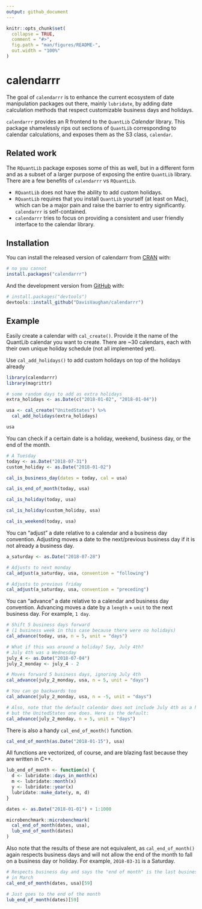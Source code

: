 ```yaml
---
output: github_document
---
```


<!-- README.md is generated from README.Rmd. Please edit that file -->

```r
knitr::opts_chunk$set(
  collapse = TRUE,
  comment = "#>",
  fig.path = "man/figures/README-",
  out.width = "100%"
)
```

# calendarrr

The goal of `calendarrr` is to enhance the current ecosystem of date manipulation packages
out there, mainly `lubridate`, by adding date calculation methods that respect 
customizable business days and holidays.

`calendarrr` provides an R frontend to the `QuantLib` _Calendar_
library. This package shamelessly rips out sections of `QuantLib` corresponding
to calendar calculations, and exposes them as the S3 class, `calendar`.

## Related work

The `RQuantLib` package exposes some of this as well, but in a different form
and as a subset of a larger purpose of exposing the entire `QuantLib` library. 
There are a few benefits of `calendarrr` vs `RQuantLib`. 

- `RQuantLib` does not have the ability to add custom holidays.
- `RQuantLib` requires that you install `QuantLib` yourself (at least on Mac),
which can be a major pain and raise the barrier to entry significantly. `calendarrr`
is self-contained.
- `calendarrr` tries to focus on providing a consistent and user friendly interface to the
calendar library.

## Installation

You can install the released version of calendarrr from [CRAN](https://CRAN.R-project.org) with:

``` r
# no you cannot
install.packages("calendarrr")
```

And the development version from [GitHub](https://github.com/) with:

``` r
# install.packages("devtools")
devtools::install_github("DavisVaughan/calendarrr")
```
## Example

Easily create a calendar with `cal_create()`. Provide it the name of the QuantLib
calendar you want to create. There are ~30 calendars, each with their own 
unique holiday schedule (not all implemented yet).

Use `cal_add_holidays()` to add custom holidays on top of the holidays already
<!-- implemented in your selected calendar. -->

```r
library(calendarrr)
library(magrittr)

# some random days to add as extra holidays
extra_holidays <- as.Date(c("2018-01-02", "2018-01-04"))

usa <- cal_create("UnitedStates") %>%
  cal_add_holidays(extra_holidays)

usa
```

You can check if a certain date is a holiday, weekend, business day, or the
end of the month.

```r
# A Tuesday
today <- as.Date("2018-07-31")
custom_holiday <- as.Date("2018-01-02")

cal_is_business_day(dates = today, cal = usa)

cal_is_end_of_month(today, usa)

cal_is_holiday(today, usa)

cal_is_holiday(custom_holiday, usa)

cal_is_weekend(today, usa)
```

You can "adjust" a date relative to a calendar and a business day convention. 
Adjusting moves a date to the next/previous business day if it is not already
a business day.

```r
a_saturday <- as.Date("2018-07-28")

# Adjusts to next monday
cal_adjust(a_saturday, usa, convention = "following")

# Adjusts to previous friday
cal_adjust(a_saturday, usa, convention = "preceding")
```

You can "advance" a date relative to a calendar and business day convention.
Advancing moves a date by a `length` + `unit` to the next business day. For example, `1 day`.

```r
# Shift 5 business days forward
# (1 business week in this case because there were no holidays)
cal_advance(today, usa, n = 5, unit = "days")

# What if this was around a holiday? Say, July 4th?
# July 4th was a Wednesday
july_4 <- as.Date("2018-07-04")
july_2_monday <- july_4 - 2

# Moves forward 5 business days, ignoring July 4th
cal_advance(july_2_monday, usa, n = 5, unit = "days")

# You can go backwards too
cal_advance(july_2_monday, usa, n = -5, unit = "days")

# Also, note that the default calendar does not include July 4th as a holiday,
# but the UnitedStates one does. Here is the default:
cal_advance(july_2_monday, n = 5, unit = "days")
```

There is also a handy `cal_end_of_month()` function.

```r
cal_end_of_month(as.Date("2018-01-15"), usa)
```

All functions are vectorized, of course, and are blazing fast because they are
written in C++.

```r
lub_end_of_month <- function(x) {
  d <- lubridate::days_in_month(x)
  m <- lubridate::month(x)
  y <- lubridate::year(x)
  lubridate::make_date(y, m, d)
}

dates <- as.Date("2018-01-01") + 1:1000

microbenchmark::microbenchmark(
  cal_end_of_month(dates, usa),
  lub_end_of_month(dates)
)
```

Also note that the results of these are not equivalent, as `cal_end_of_month()`
again respects business days and will not allow the end of the month to fall
on a business day or holiday. For example, `2018-03-31` is a Saturday.

```r
# Respects business day and says the "end of month" is the last business day
# in March
cal_end_of_month(dates, usa)[59]

# Just goes to the end of the month
lub_end_of_month(dates)[59]
```

